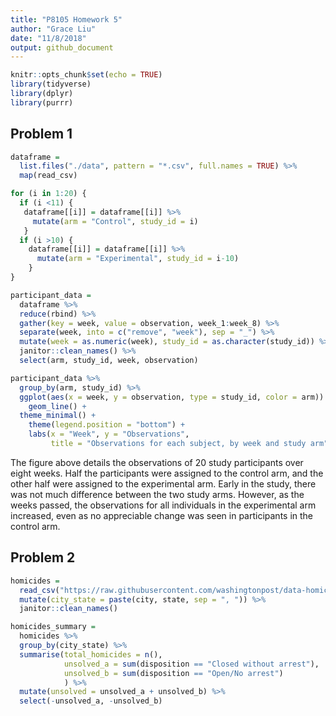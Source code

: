 ```yaml
---
title: "P8105 Homework 5"
author: "Grace Liu"
date: "11/8/2018"
output: github_document
---
```


```r
knitr::opts_chunk$set(echo = TRUE)
library(tidyverse)
library(dplyr)
library(purrr)
```

## Problem 1 
```r
dataframe = 
  list.files("./data", pattern = "*.csv", full.names = TRUE) %>% 
  map(read_csv)

for (i in 1:20) {
  if (i <11) {
   dataframe[[i]] = dataframe[[i]] %>% 
     mutate(arm = "Control", study_id = i)
   }
  if (i >10) {
    dataframe[[i]] = dataframe[[i]] %>% 
      mutate(arm = "Experimental", study_id = i-10)
    }
}

participant_data =
  dataframe %>% 
  reduce(rbind) %>% 
  gather(key = week, value = observation, week_1:week_8) %>% 
  separate(week, into = c("remove", "week"), sep = "_") %>% 
  mutate(week = as.numeric(week), study_id = as.character(study_id)) %>% 
  janitor::clean_names() %>% 
  select(arm, study_id, week, observation)
```

```r
participant_data %>% 
  group_by(arm, study_id) %>% 
  ggplot(aes(x = week, y = observation, type = study_id, color = arm)) + 
    geom_line() +
  theme_minimal() +
    theme(legend.position = "bottom") +
    labs(x = "Week", y = "Observations", 
         title = "Observations for each subject, by week and study arm")
```

The figure above details the observations of 20 study participants over eight weeks. Half the participants were assigned to the control arm, and the other half were assigned to the experimental arm. Early in the study, there was not much difference between the two study arms. However, as the weeks passed, the observations for all individuals in the experimental arm increased, even as no appreciable change was seen in participants in the control arm.  

## Problem 2
```r
homicides = 
  read_csv("https://raw.githubusercontent.com/washingtonpost/data-homicides/master/homicide-data.csv") %>% 
  mutate(city_state = paste(city, state, sep = ", ")) %>% 
  janitor::clean_names()

homicides_summary =
  homicides %>% 
  group_by(city_state) %>% 
  summarise(total_homicides = n(),
            unsolved_a = sum(disposition == "Closed without arrest"),
            unsolved_b = sum(disposition == "Open/No arrest")
            ) %>% 
  mutate(unsolved = unsolved_a + unsolved_b) %>% 
  select(-unsolved_a, -unsolved_b)
```

